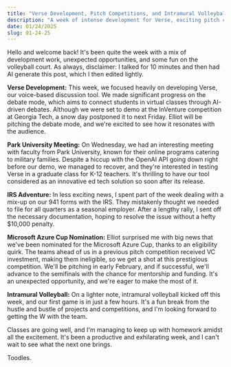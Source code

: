 ```yaml
---
title: "Verse Development, Pitch Competitions, and Intramural Volleyball"
description: "A week of intense development for Verse, exciting pitch competition news, and the start of intramural volleyball."
date: 01/24/2025
slug: 01-24-25
---
```


Hello and welcome back! It's been quite the week with a mix of development work, unexpected opportunities, and some fun on the volleyball court. As always, disclaimer: I talked for 10 minutes and then had AI generate this post, which I then edited lightly.

**Verse Development:**
This week, we focused heavily on developing Verse, our voice-based discussion tool. We made significant progress on the debate mode, which aims to connect students in virtual classes through AI-driven debates. Although we were set to demo at the InVenture competition at Georgia Tech, a snow day postponed it to next Friday. Elliot will be pitching the debate mode, and we're excited to see how it resonates with the audience.

**Park University Meeting:**
On Wednesday, we had an interesting meeting with faculty from Park University, known for their online programs catering to military families. Despite a hiccup with the OpenAI API going down right before our demo, we managed to recover, and they're interested in testing Verse in a graduate class for K-12 teachers. It's thrilling to have our tool considered as an innovative ed tech solution so soon after its release.

**IRS Adventure:**
In less exciting news, I spent part of the week dealing with a mix-up on our 941 forms with the IRS. They mistakenly thought we needed to file for all quarters as a seasonal employer. After a lengthy rally, I sent off the necessary documentation, hoping to resolve the issue without a hefty $10,000 penalty.

**Microsoft Azure Cup Nomination:**
Elliot surprised me with big news that we've been nominated for the Microsoft Azure Cup, thanks to an eligibility quirk. The teams ahead of us in a previous pitch competition received VC investment, making them ineligible, so we get a shot at this prestigious competition. We'll be pitching in early February, and if successful, we'll advance to the semifinals with the chance for mentorship and funding. It's an unexpected opportunity, and we're eager to make the most of it.

**Intramural Volleyball:**
On a lighter note, intramural volleyball kicked off this week, and our first game is in just a few hours. It's a fun break from the hustle and bustle of projects and competitions, and I'm looking forward to getting the W with the team.

Classes are going well, and I'm managing to keep up with homework amidst all the excitement. It's been a productive and exhilarating week, and I can't wait to see what the next one brings.

Toodles.